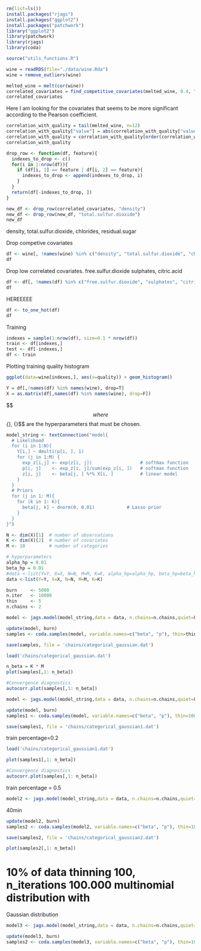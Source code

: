 ```r
rm(list=ls())
install.packages("rjags")
install.packages("ggplot2")
install.packages("patchwork")
library("ggplot2")
library(patchwork)
library(rjags)
library(coda)
```

```r
source("utils_functions.R")
```

```r
wine = readRDS(file="./data/wine.Rda")
wine = remove_outliers(wine)
```

```r
melted_wine = melt(cor(wine))
correlated_covariates = find_competitive_covariates(melted_wine, 0.4, "quality")
correlated_covariates
```

Here I am looking for the covariates that seems to be more significant according to the Pearson coefficient.

```r
correlation_with_quality = tail(melted_wine, n=12)
correlation_with_quality["value"] = abs(correlation_with_quality["value"])
correlation_with_quality = correlation_with_quality[order(correlation_with_quality$value, decreasing = TRUE),]
correlation_with_quality
```
	
```r
drop_row <- function(df, feature){
  indexes_to_drop <- c()
  for(i in 1:nrow(df)){
    if (df[i, 1] == feature | df[i, 2] == feature){
      indexes_to_drop <- append(indexes_to_drop, i)
    }
  }
  return(df[-indexes_to_drop, ])
}

new_df <- drop_row(correlated_covariates, "density")
new_df <- drop_row(new_df, "total.sulfur.dioxide")
new_df
```

density, total.sulfur.dioxide, chlorides, residual.sugar

Drop competive covariates

```r
df <- wine[, !names(wine) %in% c("density", "total.sulfur.dioxide", "chlorides", "residual.sugar")]
df
```

Drop low correlated covariates.
free.sulfur.dioxide	sulphates, citric.acid
```r
df <- df[, !names(df) %in% c("free.sulfur.dioxide",	"sulphates", "citric.acid")]
df
```
HEREEEEE

```r
df <- to_one_hot(df)
df
```

Training
```r
indexes = sample(1:nrow(df), size=0.1 * nrow(df))
train <- df[indexes,]
test <- df[-indexes,]
df <- train
```

Plotting training quality histogram
```r
ggplot(data=wine[indexes,], aes(x=quality)) + geom_histogram()
```


```r
Y = df[,!names(df) %in% names(wine), drop=T]
X = as.matrix(df[,names(df) %in% names(wine), drop=F])
```

$$ \begin{align*}
  Y_{ij} \mid p_{ij} \sim \mathcal{Categorical}(p_i)\\
  p_{ij} \mid \alpha_i, \beta_i = \text{softmax}(\alpha_i + X_i \beta_i)\\

  \alpha_i, \beta_i \sim \mathcal{DE}(0, \sigma^2)\\
  \sigma^2 \sim \mathcal{IG}(\alpha_{\mathcal{DE}}, \beta_{\mathcal{DE}})
\end{align*} $$
where $$\alpha_{\mathcal{DE}}, \beta_{\mathcal{DE}}$$ are the hyperparameters that must be chosen.

```r
model_string <- textConnection("model{
  # Likelihood
  for (i in 1:N){
    Y[i,] ~ dmulti(p[i, ], 1)
    for (j in 1:M) {
      exp_z[i,j] <- exp(z[i, j])                  # softmax function
      p[i, j]    <- exp_z[i, j]/sum(exp_z[i, ])   # softmax function
      z[i, j]    <- beta[j, ] %*% X[i, ]          # linear model
    }
  }
  # Priors
  for (j in 1: M){
    for (k in 1: K){
      beta[j, k] ~ dnorm(0, 0.01)            # Lasso prior
    }
  }
}")
```

```r
N <- dim(X)[1]  # number of observations
K <- dim(X)[2]  # number of covariates
M <- 10         # number of categories

# hyperparameters 
alpha_hp = 0.01
beta_hp = 0.01
#data <-list(Y=Y, X=X, N=N, M=M, K=K, alpha_hp=alpha_hp, beta_hp=beta_hp)
data <-list(Y=Y, X=X, N=N, M=M, K=K)

burn     <- 5000
n.iter   <- 10000
thin     <- 5
n.chains <- 2
```

```r
model <- jags.model(model_string,data = data, n.chains=n.chains,quiet=FALSE)
```


```r
update(model, burn)
samples <- coda.samples(model, variable.names=c("beta", "p"), thin=thin, n.iter=n.iter)
```

```r
save(samples, file = 'chains/categorical_gaussian.dat')
```

```r
load('chains/categorical_gaussian.dat')
```


```r
n_beta = K * M
plot(samples[,1: n_beta])
```
```r
#Convergence diagnostics
autocorr.plot(samples[,1: n_beta])
```

```r
model <- jags.model(model_string,data = data, n.chains=n.chains,quiet=FALSE)
```


```r
update(model, burn)
samples1 <- coda.samples(model, variable.names=c("beta", "p"), thin=100, n.iter=20000)
```

```r
save(samples1, file = 'chains/categorical_gaussian1.dat')
```

train percentage=0.2
```r
load('chains/categorical_gaussian1.dat')
```
```r
plot(samples1[,1: n_beta])
```

```r
#Convergence diagnostics
autocorr.plot(samples[,1: n_beta])
```

train percentage = 0.5
```r
model2 <- jags.model(model_string,data = data, n.chains=n.chains,quiet=FALSE)
```
40min

```r
update(model2, burn)
samples2 <- coda.samples(model2, variable.names=c("beta", "p"), thin=100, n.iter=20000)
```
```r
save(samples2, file = 'chains/categorical_gaussian2.dat')
```


```r
plot(samples2[,1: n_beta])
```

# 10% of data thinning 100, n_iterations 100.000 multinomial distribution with 
Gaussian distribution
```r
model3 <- jags.model(model_string,data = data, n.chains=n.chains,quiet=FALSE)
```


```r
update(model3, burn)
samples2 <- coda.samples(model3, variable.names=c("beta", "p"), thin=100, n.iter=100000)
```






